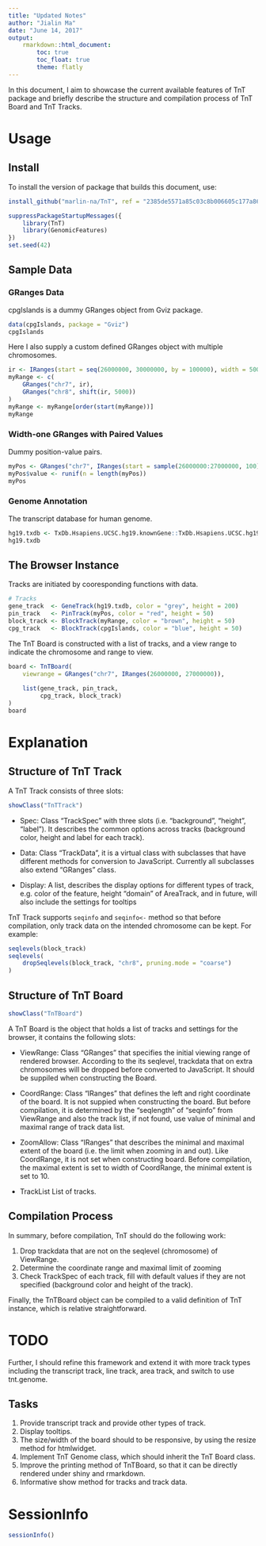 ```yaml
---
title: "Updated Notes"
author: "Jialin Ma"
date: "June 14, 2017"
output:
    rmarkdown::html_document:
        toc: true
        toc_float: true
        theme: flatly
---
```



In this document, I aim to showcase the current available features of TnT package and
briefly describe the structure and compilation process of TnT Board and TnT Tracks.


# Usage

## Install

To install the version of package that builds this document, use:

```r
install_github("marlin-na/TnT", ref = "2385de5571a85c03c8b006605c177a866bc10afa")
```

```r
suppressPackageStartupMessages({
    library(TnT)
    library(GenomicFeatures)
})
set.seed(42)
```


## Sample Data

### GRanges Data

cpgIslands is a dummy GRanges object from Gviz package.

```r
data(cpgIslands, package = "Gviz")
cpgIslands
```

Here I also supply a custom defined GRanges object with multiple chromosomes.

```r
ir <- IRanges(start = seq(26000000, 30000000, by = 100000), width = 50000)
myRange <- c(
    GRanges("chr7", ir),
    GRanges("chr8", shift(ir, 5000))
)
myRange <- myRange[order(start(myRange))]
myRange
```

### Width-one GRanges with Paired Values

Dummy position-value pairs.

```r
myPos <- GRanges("chr7", IRanges(start = sample(26000000:27000000, 100), width = 1))
myPos$value <- runif(n = length(myPos))
myPos
```


### Genome Annotation

The transcript database for human genome.

```r
hg19.txdb <- TxDb.Hsapiens.UCSC.hg19.knownGene::TxDb.Hsapiens.UCSC.hg19.knownGene
hg19.txdb
```


## The Browser Instance

Tracks are initiated by cooresponding functions with data.

```r
# Tracks
gene_track  <- GeneTrack(hg19.txdb, color = "grey", height = 200)
pin_track   <- PinTrack(myPos, color = "red", height = 50)
block_track <- BlockTrack(myRange, color = "brown", height = 50)
cpg_track   <- BlockTrack(cpgIslands, color = "blue", height = 50)
```

The TnT Board is constructed with a list of tracks, and a view range to indicate the chromosome and range to view.

```r
board <- TnTBoard(
    viewrange = GRanges("chr7", IRanges(26000000, 27000000)),
    
    list(gene_track, pin_track,
         cpg_track, block_track)
)
board
```


# Explanation

## Structure of TnT Track

A TnT Track consists of three slots:

```r
showClass("TnTTrack")
```

- Spec:
    Class "TrackSpec" with three slots (i.e. "background", "height", "label").
    It describes the common options across tracks (background color, height
    and label for each track).

- Data:
    Class "TrackData", it is a virtual class with subclasses that have different
    methods for conversion to JavaScript. Currently all subclasses also extend
    "GRanges" class.

- Display:
    A list, describes the display options for different types of track,
    e.g. color of the feature, height "domain" of AreaTrack, and in future, will
    also include the settings for tooltips

TnT Track supports `seqinfo` and `seqinfo<-` method so that before compilation,
only track data on the intended chromosome can be kept. For example:

```r
seqlevels(block_track)
seqlevels(
    dropSeqlevels(block_track, "chr8", pruning.mode = "coarse")
)
```

## Structure of TnT Board

```r
showClass("TnTBoard")
```

A TnT Board is the object that holds a list of tracks and settings for the browser,
it contains the following slots:

- ViewRange:
    Class "GRanges" that specifies the initial viewing range of rendered browser.
    According to the its seqlevel, trackdata that on extra chromosomes will be
    dropped before converted to JavaScript. It should be suppiled when constructing
    the Board.
    
- CoordRange:
    Class "IRanges" that defines the left and right coordinate of the board.
    It is not suppied when constructing the board.
    But before compilation, it is determined by the "seqlength" of "seqinfo"
    from ViewRange and also the track list, if not found, use value of
    minimal and maximal range of track data list.
    
- ZoomAllow:
    Class "IRanges" that describes the minimal and maximal extent of the
    board (i.e. the limit when zooming in and out).
    Like CoordRange, it is not set when constructing board.
    Before compilation, the maximal extent is set to width of CoordRange, the
    minimal extent is set to 10.
    
- TrackList
    List of tracks.

## Compilation Process

In summary, before compilation, TnT should do the following work:

1. Drop trackdata that are not on the seqlevel (chromosome) of ViewRange.
2. Determine the coordinate range and maximal limit of zooming
3. Check TrackSpec of each track, fill with default values if they are not specified (background color and height of the track).

Finally, the TnTBoard object can be compiled to a valid definition of TnT instance, which is relative
straightforward.

# TODO

Further, I should refine this framework and extend it with more track types including
the transcript track, line track, area track, and switch to use tnt.genome.

## Tasks

1. Provide transcript track and provide other types of track.
2. Display tooltips.
3. The size/width of the board should to be responsive, by using the resize method for htmlwidget.
4. Implement TnT Genome class, which should inherit the TnT Board class.
5. Improve the printing method of TnTBoard, so that it can be directly rendered under shiny and rmarkdown.
6. Informative show method for tracks and track data.


# SessionInfo

```r
sessionInfo()
```





